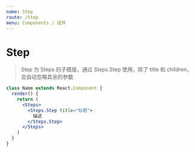 ```yaml
---
name: Step
route: /Step
menu: Components / 组件
---
```



# Step

> Step 为 Steps 的子模版，通过 Steps.Step 使用，除了 title 和 children，会自动忽略其余的参数

<PropsTable of={Step} />

```jsx static
class Name extends React.Component {
  render() {
    return (
      <Steps>
        <Steps.Step title="标题">
          描述
        </Steps.Step>
      </Steps>
    )
  }
}
```